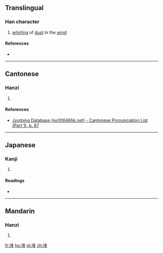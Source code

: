 ==Translingual==

===Han character===
{{Han char|rn=32|rad=土|as=07|sn=10|four=|canj=土竹水十 (GHEJ)|ids=⿰[[土]][[夆]]}}

# [[whirl]]ing of [[dust]] in the [[wind]]

====References====
* {{Han ref|kx=0229.200|dkj=05108|dj=0465.100|hdz=10446.080|uh=57C4|ud=22468}}

----

==Cantonese==

===Hanzi===
{{yue-hanzi|jyut=[[bung6]]|y=bung6}}

# {{defn|lang=yue|sort=土07}}

====References====
* [http://www.iso10646hk.net/jp/document/download.jsp Jyutping Database (iso10646hk.net) - Cantonese Pronunciation List (Part 1), p. 87]

----

==Japanese==

===Kanji===
{{ja-kanji|grade=|rs=土07}}

# {{defn|lang=ja|sort=土07}}

====Readings====
* {{ja-readings|on=[[ほう]] (hō), [[ぼ]] (bo)|kun=}}

----

==Mandarin==

===Hanzi===
{{cmn-hanzi|pin=[[péng]] ([[peng2]])|wg=p'eng<sup>2</sup>}}

# {{defn|lang=cmn|sort=土07}}

[[fr:埄]]
[[hu:埄]]
[[pl:埄]]
[[zh:埄]]